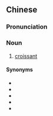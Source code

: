 {{also|新月形面包}}
==Chinese==
{{zh-forms|s=新月形面包|t2=新月形麪包|type=32}}

===Pronunciation===
{{zh-pron
|m=xīnyuèxíng miànbāo
|c=san1 jyut6 jing4 min6 baau1
|cat=n
}}

===Noun===
{{zh-noun}}

# [[croissant]]

====Synonyms====
* {{zh-l|牛角麵包}}
* {{zh-l|牛角包}}
* {{zh-l|羊角麵包}}
* {{zh-l|羊角包}}
* {{zh-l|可頌}}

{{zh-cat|Foods|Breads}}